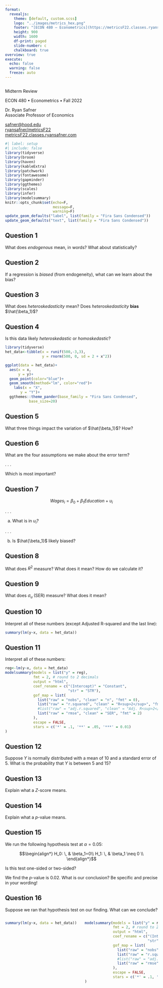 ```yaml
---
format:
  revealjs:
    theme: [default, custom.scss]
    logo: "../images/metrics_hex.png"
    footer: "[ECON 480 — Econometrics](https://metricsF22.classes.ryansafner.com)"
    height: 900
    width: 1600
    df-print: paged
    slide-number: c
    chalkboard: true
overview: true
execute:
  echo: false
  warning: false
  freeze: auto
---
```


##  {data-menu-title="Title Slide" background-image="images/metrics_title_slide.png"}

[Midterm Review]{.custom-title}

[ECON 480 • Econometrics • Fall 2022]{.custom-subtitle}

[Dr. Ryan Safner <br> Associate Professor of Economics]{.custom-author}

[<a href="mailto:safner@hood.edu"><i class="fa fa-paper-plane fa-fw"></i>safner\@hood.edu</a> <br> <a href="https://github.com/ryansafner/metricsF22"><i class="fa fa-github fa-fw"></i>ryansafner/metricsF22</a><br> <a href="https://metricsF22.classes.ryansafner.com"> <i class="fa fa-globe fa-fw"></i>metricsF22.classes.ryansafner.com</a><br>]{.custom-institution}

```r
#| label: setup
#| include: false
library(tidyverse)
library(broom)
library(haven)
library(kableExtra)
library(patchwork)
library(fontawesome)
library(gapminder)
library(ggthemes)
library(scales)
library(infer)
library(modelsummary)
knitr::opts_chunk$set(echo=F,
                      message=F,
                      warning=F)
update_geom_defaults("label", list(family = "Fira Sans Condensed"))
update_geom_defaults("text", list(family = "Fira Sans Condensed"))

```

## Question 1

What does *endogenous* mean, in words? What about statistically?

## Question 2

If a regression is *biased* (from endogeneity), what can we learn about the bias?

## Question 3

What does *heteroskedasticity* mean? Does *heteroskedasticity* **bias** $\hat{\beta_1}$?

## Question 4

Is this data likely *heteroskedastic* or *homoskedastic*?

```r
library(tidyverse)
het_data<-tibble(x = runif(500,-3,3),
                 y = rnorm(500, 0, sd = 2 + x^2))

ggplot(data = het_data)+
  aes(x = x,
      y = y)+
  geom_point(color="blue")+
  geom_smooth(method="lm", color="red")+
    labs(x = "X",
       y = "Y")+
  ggthemes::theme_pander(base_family = "Fira Sans Condensed",
           base_size=20)
```

## Question 5

What three things impact the variation of $\hat{\beta_1}$? How?


## Question 6

What are the four assumptions we make about the error term?

. . .

Which is most important?

## Question 7

$$Wages_i=\beta_0+\beta_1Education+u_i$$

. . .

a. What is in $u_i$?

. . .

b. Is $\hat{\beta_1}$ likely biased?

## Question 8

What does $R^2$ measure? What does it mean? How do we calculate it?

## Question 9

What does $\sigma_u$ (SER) measure? What does it mean?

## Question 10

Interpret all of these numbers (except Adjusted R-squared and the last line): 
```r
summary(lm(y~x, data = het_data))
```

## Question 11

Interpret all of these numbers: 

```r
reg<-lm(y~x, data = het_data)
modelsummary(models = list("y" = reg),
             fmt = 2, # round to 2 decimals
             output = "html",
             coef_rename = c("(Intercept)" = "Constant",
                             "str" = "STR"),
             gof_map = list(
               list("raw" = "nobs", "clean" = "n", "fmt" = 0),
               list("raw" = "r.squared", "clean" = "R<sup>2</sup>", "fmt" = 2),
               #list("raw" = "adj.r.squared", "clean" = "Adj. R<sup>2</sup>", "fmt" = 2),
               list("raw" = "rmse", "clean" = "SER", "fmt" = 2)
             ),
             escape = FALSE,
             stars = c('*' = .1, '**' = .05, '***' = 0.01)
)
```

## Question 12

Suppose $Y$ is normally distributed with a mean of 10 and a standard error of 5. What is the probability that $Y$ is between 5 and 15?


## Question 13

Explain what a $Z$-score means.

## Question 14

Explain what a $p$-value means. 

## Question 15

We run the following hypothesis test at $\alpha=0.05$: 

$$\begin{align*}
H_0: \, & \beta_1=0\\
H_1: \, & \beta_1 \neq 0 \\
\end{align*}$$

Is this test one-sided or two-sided? 

We find the $p$-value is 0.02. What is our conclusion? Be specific and precise in your wording!

## Question 16

Suppose we ran that hypothesis test on our finding. What can we conclude?

::: columns
::: {.column width="50%"}
```r
summary(lm(y~x, data = het_data))
```
:::
::: {.column width="50%"}
```r
modelsummary(models = list("y" = reg),
             fmt = 2, # round to 2 decimals
             output = "html",
             coef_rename = c("(Intercept)" = "Constant",
                             "str" = "STR"),
             gof_map = list(
               list("raw" = "nobs", "clean" = "n", "fmt" = 0),
               list("raw" = "r.squared", "clean" = "R<sup>2</sup>", "fmt" = 2),
               #list("raw" = "adj.r.squared", "clean" = "Adj. R<sup>2</sup>", "fmt" = 2),
               list("raw" = "rmse", "clean" = "SER", "fmt" = 2)
             ),
             escape = FALSE,
             stars = c('*' = .1, '**' = .05, '***' = 0.01)
)
```
:::
:::
